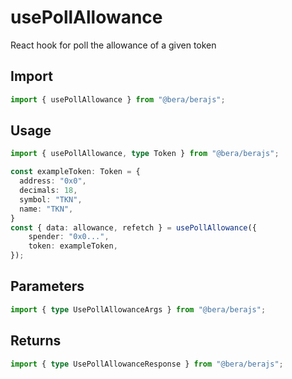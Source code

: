 # usePollAllowance

React hook for poll the allowance of a given token

## Import

```ts twoslash
import { usePollAllowance } from "@bera/berajs";
```

## Usage

```ts twoslash [example.ts]
import { usePollAllowance, type Token } from "@bera/berajs";

const exampleToken: Token = {
  address: "0x0",
  decimals: 18,
  symbol: "TKN",
  name: "TKN",
}
const { data: allowance, refetch } = usePollAllowance({
    spender: "0x0...",
    token: exampleToken,
});

```

## Parameters

```ts twoslash
import { type UsePollAllowanceArgs } from "@bera/berajs";
```

## Returns

```ts twoslash
import { type UsePollAllowanceResponse } from "@bera/berajs";
```
